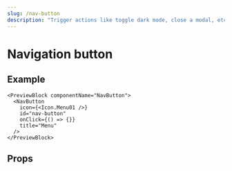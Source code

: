 ```yaml
---
slug: /nav-button
description: "Trigger actions like toggle dark mode, close a modal, etc."
---
```


# Navigation button

<ComponentDescription componentName="NavButton" />

## Example

```tsx live
<PreviewBlock componentName="NavButton">
  <NavButton
    icon={<Icon.Menu01 />}
    id="nav-button"
    onClick={() => {}}
    title="Menu"
  />
</PreviewBlock>
```

## Props

<ComponentProps componentName="NavButton" />
